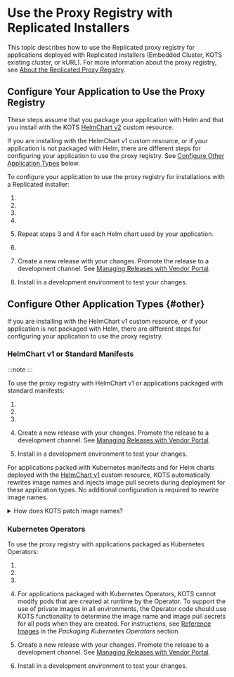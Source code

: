 
# Use the Proxy Registry with Replicated Installers

This topic describes how to use the Replicated proxy registry for applications deployed with Replicated installers (Embedded Cluster, KOTS existing cluster, or kURL). For more information about the proxy registry, see [About the Replicated Proxy Registry](private-images-about).

## Configure Your Application to Use the Proxy Registry

These steps assume that you package your application with Helm and that you install with the KOTS [HelmChart v2](/reference/custom-resource-helmchart-v2) custom resource.

If you are installing with the HelmChart v1 custom resource, or if your application is not packaged with Helm, there are different steps for configuring your application to use the proxy registry. See [Configure Other Application Types](#other-scenarios) below.

To configure your application to use the proxy registry for installations with a Replicated installer:

1. <StepCreds/>

1. <StepCustomDomain/>

1. <RewriteHelmValues/>

1. <InjectPullSecret/>

1. Repeat steps 3 and 4 for each Helm chart used by your application.

1. <AdditionalNs/>

1. Create a new release with your changes. Promote the release to a development channel. See [Managing Releases with Vendor Portal](releases-creating-releases).

1. Install in a development environment to test your changes.

## Configure Other Application Types {#other}

If you are installing with the HelmChart v1 custom resource, or if your application is not packaged with Helm, there are different steps for configuring your application to use the proxy registry.

### HelmChart v1 or Standard Manifests

:::note
<Deprecated/>
:::

To use the proxy registry with HelmChart v1 or applications packaged with standard manifests:

1. <StepCreds/>

1. <StepCustomDomain/>

1. <AdditionalNs/>

1. Create a new release with your changes. Promote the release to a development channel. See [Managing Releases with Vendor Portal](releases-creating-releases).

1. Install in a development environment to test your changes.

For applications packed with Kubernetes manifests and for Helm charts deployed with the [HelmChart v1](/reference/custom-resource-helmchart) custom resource, KOTS automatically rewrites image names and injects image pull secrets during deployment for these application types. No additional configuration is required to rewrite image names.

<details>

<summary>How does KOTS patch image names?</summary>

KOTS automatically patches image names to the location of the image at at `proxy.replicated.com` or your custom domain during deployment. If KOTS receives a 401 response when attempting to load image manifests using the image reference from the PodSpec, it assumes that this is a private image that must be proxied through the proxy registry.

KOTS uses Kustomize to patch the `midstream/kustomization.yaml` file to change the image name during deployment to reference the proxy registry. For example, a PodSpec for a Deployment references a private image hosted at `quay.io/my-org/api:v1.0.1`:

```yaml
apiVersion: apps/v1
kind: Deployment
metadata:
    name: example
spec:
    template:
    spec:
        containers:
        - name: api
            image: quay.io/my-org/api:v1.0.1
```

When this application is deployed, KOTS detects that it cannot access
the image at quay.io. So, it creates a patch in the `midstream/kustomization.yaml`
file that changes the image name in all manifest files for the application. This causes the container runtime in the cluster to use the proxy registry to pull the images, using the license information provided to KOTS for authentication.

```yaml
apiVersion: kustomize.config.k8s.io/v1beta1
bases:
- ../../base
images:
- name: quay.io/my-org/api:v1.0.1
    newName: proxy.replicated.com/proxy/my-kots-app/quay.io/my-org/api
```
</details> 

### Kubernetes Operators

To use the proxy registry with applications packaged as Kubernetes Operators:

1. <StepCreds/>

1. <StepCustomDomain/>

1. <AdditionalNs/>

1. For applications packaged with Kubernetes Operators, KOTS cannot modify pods that are created at runtime by the Operator. To support the use of private images in all environments, the Operator code should use KOTS functionality to determine the image name and image pull secrets for all pods when they are created. For instructions, see [Reference Images](/vendor/operator-referencing-images) in the _Packaging Kubernetes Operators_ section.

1. Create a new release with your changes. Promote the release to a development channel. See [Managing Releases with Vendor Portal](releases-creating-releases).

1. Install in a development environment to test your changes.
